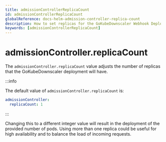 ```yaml
---
title: admissionControllerReplicaCount
id: admissionControllerReplicaCount
globalReference: docs-helm-admission-controller-replica-count
description: How to set replicas for the GoKubeDownscaler Webhook Deployment
keywords: [admissionControllerReplicaCount]
---
```


# admissionController.replicaCount

The `admissionController.replicaCount` value adjusts the number of replicas that the GoKubeDownscaler deployment will
have.

:::info

The default value of `admissionController.replicaCount` is:

```yaml
admissionController:
  replicaCount: 1
```

:::

Changing this to a different integer value will result in the deployment of the provided number of pods.
Using more
than one replica could be useful for high availability and to balance the load of incoming requests.
